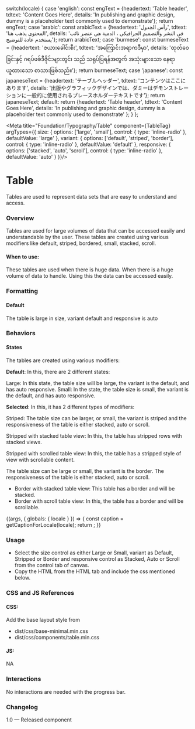 
  switch(locale) {
    case 'english': const engText = {headertext: 'Table header', tdtext: 'Content Goes Here', details: 'In publishing and graphic design, dummy is a placeholder text commonly used to demonstrate'}; return engText;
    case 'arabic': const arabicText = {headertext: 'رأس الجدول', tdtext: 'المحتوى يذهب هنا', details: 'في النشر والتصميم الجرافيكي ، الدمية هي عنصر نائب يستخدم عادة للتوضيح'}; return arabicText;
    case 'burmese': const burmeseText = {headertext: 'ဇယားခေါင်းစီး', tdtext: 'အကြောင်းအရာကဒီမှာ', details: 'ထုတ်ဝေခြင်းနှင့် ဂရပ်ဖစ်ဒီဇိုင်းများတွင်၊  သည် သရုပ်ပြရန်အတွက် အသုံးများသော နေရာယူထားသော စာသားဖြစ်သည်။'}; return burmeseText;
    case 'japanese': const japaneseText = {headertext: 'テーブルヘッダー', tdtext: 'コンテンツはここにあります', details: '出版やグラフィックデザインでは、ダミーはデモンストレーションに一般的に使用されるプレースホルダーテキストです'}; return japaneseText;
    default:
      return {headertext: 'Table header', tdtext: 'Content Goes Here', details: 'In publishing and graphic design, dummy is a placeholder text commonly used to demonstrate' };
  }
};

<Meta title="Foundation/Typography/Table" component={TableTag}
  argTypes={{
    size: {
        options: ['large', 'small'],
        control: { type: 'inline-radio' },
        defaultValue: 'large'
    },
    variant: {
        options: ['default', 'striped', 'border'],
        control: { type: 'inline-radio' },
        defaultValue: 'default'
    },
    responsive: {
        options: ['stacked', 'auto', 'scroll'],
        control: { type: 'inline-radio' },
        defaultValue: 'auto'
    }
  }}/>

# Table

Tables are used to represent data sets that are easy to understand and access.


### Overview
Tables are used for large volumes of data that can be accessed easily and understandable by the user. These tables are created using various modifiers like default, striped, bordered, small, stacked, scroll. 

#### When to use:

These tables are used when there is huge data. When there is a huge volume of data to handle. Using this the data can be accessed easily.


### Formatting
#### Default
The table is large in size, variant default and responsive is auto
 
### Behaviors
#### States

The tables are created using various modifiers:

**Default**: In this, there are 2 different states: 

Large: In this state, the table size will be large, the variant is the default, and has auto responsive.
Small: In the state, the table size is small, the variant is the default, and has auto responsive.

**Selected**: In this, it has 2 different types of modifiers:

Striped: The table size can be larger, or small, the variant is striped and the responsiveness of the table is either stacked, auto or scroll. 

Stripped with stacked table view: In this, the table has stripped rows with stacked views.
			
Stripped with scrolled table view: In this, the table has a stripped style of view with scrollable content.
		
		
The table size can be large or small, the variant is the border. The responsiveness of the table is either stacked, auto or scroll.

- Border with stacked table view: This table has a border and will be stacked.
- Border with scroll table view:  In this, the table has a border and will be scrollable.

<Canvas>
  <Story name="Table">
    {(args, { globals: { locale } }) => {
      const caption = getCaptionForLocale(locale);
      return <TableTag text={caption.headertext} tdtext={caption.tdtext} details={caption.details} {...args} ></TableTag>;
    }}
  </Story>
</Canvas>

### Usage
- Select the size control as either Large or Small, variant as Default, Stripped or Border and responsive control as Stacked, Auto or Scroll from the control tab of canvas.
- Copy the HTML from the HTML tab and include the css mentioned below.

### CSS and JS References

#### CSS:
Add the base layout style from 

- dist/css/base-minimal.min.css
- dist/css/components/table.min.css

#### JS:
NA

### Interactions
No interactions are needed with the progress bar. 

### Changelog
1.0 — Released component





